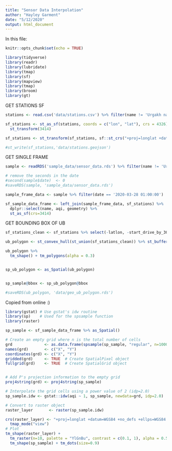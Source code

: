 ```yaml
---
title: "Sensor Data Interpolation"
author: "Hayley Garment"
date: "5/12/2020"
output: html_document
---
```


In this file:



```r
knitr::opts_chunk$set(echo = TRUE)

library(tidyverse)
library(readr)
library(lubridate)
library(tmap)
library(sf)
library(mapview)
library(tmap)
library(broom)
library(gt)
```

GET STATIONS SF
```r
stations <- read.csv('data/stations.csv') %>% filter(name != 'Urgakh naran')

sf_stations <- st_as_sf(stations, coords = c("lon", "lat"), crs = 4326) %>%
  st_transform(3414)

sf_stations <- st_transform(sf_stations, sf::st_crs("+proj=longlat +datum=WGS84"))

#st_write(sf_stations,'data/stations.geojson')
```

GET SINGLE FRAME
```r
sample <- readRDS('sample_data/sensor_data.rds') %>% filter(name != 'Urgakh naran')

# remove the seconds in the date
#second(sample$date)  <- 0
#saveRDS(sample, 'sample_data/sensor_data.rds')

sample_frame_data <- sample %>% filter(date == '2020-03-28 01:00:00')

sf_sample_data_frame <- left_join(sample_frame_data, sf_stations) %>%
  dplyr::select(name, aqi, geometry) %>%
  st_as_sf(crs=3414)

```

GET BOUNDING BOX OF UB
```r

sf_stations_clean <- sf_stations %>% select(-latlon, -start_drive_by_300m, -end_drive_by_300m, -ger_district) %>% st_as_sf(crs=3414) %>% st_transform(crs=3414)

ub_polygon <- st_convex_hull(st_union(sf_stations_clean)) %>% st_buffer(1000)

ub_polygon %>% 
  tm_shape() + tm_polygons(alpha = 0.3)


sp_ub_polygon <- as_Spatial(ub_polygon)


sp_sample@bbox <- sp_ub_polygon@bbox

#saveRDS(ub_polygon, 'data/geo_ub_polygon.rds')
```


Copied from online :)
```r
library(gstat) # Use gstat's idw routine
library(sp)    # Used for the spsample function
library(raster)

sp_sample <- sf_sample_data_frame %>% as_Spatial()

# Create an empty grid where n is the total number of cells
grd              <- as.data.frame(spsample(sp_sample, "regular", n=100000))
names(grd)       <- c("X", "Y")
coordinates(grd) <- c("X", "Y")
gridded(grd)     <- TRUE  # Create SpatialPixel object
fullgrid(grd)    <- TRUE  # Create SpatialGrid object


# Add P's projection information to the empty grid
proj4string(grd) <- proj4string(sp_sample)

# Interpolate the grid cells using a power value of 2 (idp=2.0)
sp_sample.idw <- gstat::idw(aqi ~ 1, sp_sample, newdata=grd, idp=2.0)

# Convert to raster object
raster_layer       <- raster(sp_sample.idw)

crs(raster_layer) <- "+proj=longlat +datum=WGS84 +no_defs +ellps=WGS84 +towgs84=0,0,0" 
  tmap_mode("view")
# Plot
tm_shape(raster_layer) + 
  tm_raster(n=10, palette = "YlGnBu", contrast = c(0.1, 1), alpha = 0.5) + 
  tm_shape(sp_sample) + tm_dots(size=0.9)
```


